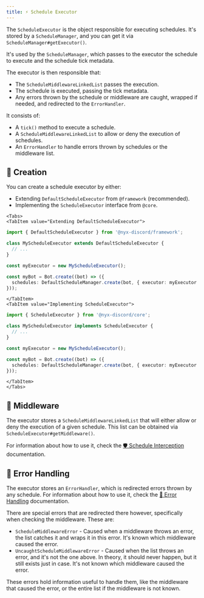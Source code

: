 ```yaml
---
title: ⚡ Schedule Executor
---
```



The `ScheduleExecutor` is the object responsible for executing schedules. It's stored by a `ScheduleManager`, and you
can get it via `ScheduleManager#getExecutor()`.

It's used by the `ScheduleManager`, which passes to the executor the schedule to execute and the schedule tick
metadata.

The executor is then responsible that:
* The `ScheduleMiddlewareLinkedList` passes the execution.
* The schedule is executed, passing the tick metadata.
* Any errors thrown by the schedule or middleware are caught, wrapped if needed, and redirected to the `ErrorHandler`.

It consists of:
* A `tick()` method to execute a schedule.
* A `ScheduleMiddlewareLinkedList` to allow or deny the execution of schedules.
* An `ErrorHandler` to handle errors thrown by schedules or the middleware list.

## 👷 Creation

You can create a schedule executor by either:

* Extending `DefaultScheduleExecutor` from `@framework` (recommended).
* Implementing the `ScheduleExecutor` interface from `@core`.

```mdx-code-block
<Tabs>
<TabItem value="Extending DefaultScheduleExecutor">
```

```ts
import { DefaultScheduleExecutor } from '@nyx-discord/framework';

class MyScheduleExecutor extends DefaultScheduleExecutor {
  // ...
}

const myExecutor = new MyScheduleExecutor();

const myBot = Bot.create((bot) => ({
  schedules: DefaultScheduleManager.create(bot, { executor: myExecutor }),
}));
```

```mdx-code-block
</TabItem>
<TabItem value="Implementing ScheduleExecutor">
```

```ts
import { ScheduleExecutor } from '@nyx-discord/core';

class MyScheduleExecutor implements ScheduleExecutor {
  // ...
}

const myExecutor = new MyScheduleExecutor();

const myBot = Bot.create((bot) => ({
  schedules: DefaultScheduleManager.create(bot, { executor: myExecutor }),
}));
```

```mdx-code-block
</TabItem>
</Tabs>
```

## 🚦 Middleware

The executor stores a `ScheduleMiddlewareLinkedList` that will either allow or deny the execution of a given schedule.
This list can be obtained via `ScheduleExecutor#getMiddleware()`.

For information about how to use it, check the [️🛡️ Schedule Interception](./schedule-interception) documentation.

## 💫 Error Handling

The executor stores an `ErrorHandler`, which is redirected errors thrown by any schedule. For information about how
to use it, check the [💫 Error Handling](../../error/error-handling) documentation.

There are special errors that are redirected there however, specifically when checking the middleware. These are:

* `ScheduleMiddlewareError` - Caused when a middleware throws an error, the list catches it and wraps it in this error. It's known which middleware caused the error.
* `UncaughtScheduleMiddlewareError` - Caused when the list throws an error, and it's not the one above. In theory, it should never happen, but it still exists just in case. It's not known which middleware caused the error.

These errors hold information useful to handle them, like the middleware that caused the error, or the entire list if the
middleware is not known.
